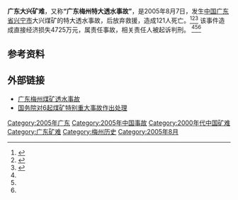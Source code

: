 '''广东大兴矿难'''，又称'''“广东梅州特大透水事故”'''，是2005年8月7日，发生[[中国|中国]][[广东省|广东省]][[兴宁市|兴宁市]]大兴煤矿的特大透水事故，后放弃救援，造成121人死亡。<ref name=":0">{{Cite web|title=广东兴宁矿难案一审宣判 16名渎职者被判刑|url=https://www.spp.gov.cn/spp/fdzqq/200605/t20060531_5797.shtml|accessdate=2020-06-15|author=|date=|format=|work=|publisher=中华人民共和国最高人民检察院|language=|archive-date=2020-06-15|archive-url=https://web.archive.org/web/20200615071737/https://www.spp.gov.cn/spp/fdzqq/200605/t20060531_5797.shtml|dead-url=no}}</ref><ref name=":1">{{Cite web|title=广东梅州特大透水事故123人遇难|url=http://society.people.com.cn/GB/8217/51513/index.html|accessdate=2020-06-15|author=|date=|format=|work=|publisher=人民网|language=|archive-date=2011-04-30|archive-url=https://web.archive.org/web/20110430190815/http://society.people.com.cn/GB/8217/51513/index.html|dead-url=no}}</ref><ref name=":2">{{Cite web|title=广东大兴煤矿董事长曾想出资3亿摆平矿难|url=http://finance.people.com.cn/GB/8215/59511/4281762.html|accessdate=2020-06-15|author=|date=|format=|work=|publisher=人民网|language=|archive-date=2020-06-15|archive-url=https://web.archive.org/web/20200615064625/http://finance.people.com.cn/GB/8215/59511/4281762.html|dead-url=no}}</ref> 该事件造成直接经济损失4725万元，属责任事故，相关责任人被起诉判刑。 <ref name=":0" /><ref name=":1" /><ref name=":2" />

== 参考资料 ==
<references />
==外部链接==
*[http://news.sohu.com/s2005/gdmktsh.shtml 广东梅州煤矿透水事故] {{Wayback|url=http://news.sohu.com/s2005/gdmktsh.shtml |date=20070211234742 }}
*[http://www.chinasafety.gov.cn/zuixinyaowen/2005-12/23/content_150731.htm 国务院对6起煤矿特别重大事故作出处理] {{Wayback|url=http://www.chinasafety.gov.cn/zuixinyaowen/2005-12/23/content_150731.htm |date=20060212134354 }}


[[Category:2005年广东|Category:2005年广东]]
[[Category:2005年中国事故|Category:2005年中国事故]]
[[Category:2000年代中国矿难|Category:2000年代中国矿难]]
[[Category:广东矿难|Category:广东矿难]]
[[Category:梅州历史|Category:梅州历史]]
[[Category:2005年8月|Category:2005年8月]]